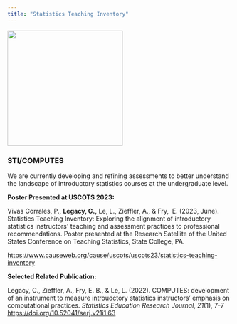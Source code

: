 ```yaml
---
title: "Statistics Teaching Inventory"
---
```


![](/img/survey.png){width="259"}

### STI/COMPUTES

We are currently developing and refining assessments to better understand the landscape of introductory statistics courses at the undergraduate level.

**Poster Presented at USCOTS 2023:**

Vivas Corrales, P., **Legacy, C.,** Le, L., Zieffler, A., & Fry,  E. (2023, June). Statistics Teaching Inventory: Exploring the alignment of introductory statistics instructors\' teaching and assessment practices to professional recommendations. Poster presented at the Research Satellite of the United States Conference on Teaching Statistics, State College, PA.

<https://www.causeweb.org/cause/uscots/uscots23/statistics-teaching-inventory>

**Selected Related Publication:**

Legacy, C., Zieffler, A., Fry, E. B., & Le, L. (2022). COMPUTES: development of an instrument to measure introudctory statistics instructors' emphasis on computational practices. *Statistics Education Research Journal*, *21*(1), 7-7 <https://doi.org/10.52041/serj.v21i1.63>
